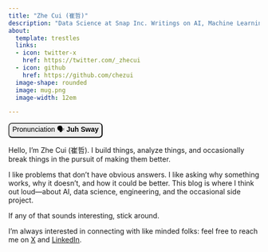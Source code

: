 ```yaml
---
title: "Zhe Cui (崔哲)"
description: "Data Science at Snap Inc. Writings on AI, Machine Learning, and Recommender Systems."
about:
  template: trestles
  links:
  - icon: twitter-x
    href: https://twitter.com/_zhecui
  - icon: github
    href: https://github.com/chezui
  image-shape: rounded 
  image: mug.png
  image-width: 12em

---
```

<p><button onclick="playAudio()"
style="font-size: 14px; border-radius: 7px;">Pronunciation 🗣 <b>Juh Sway</b></button></p>

<script>
function playAudio() {
    var audio = new Audio('assets/name.mp3');
    audio.play();
}
</script>

Hello, I’m Zhe Cui (崔哲). I build things, analyze things, and occasionally break things in the pursuit of making them better.

I like problems that don’t have obvious answers. I like asking why something works, why it doesn’t, and how it could be better. This blog is where I think out loud—about AI, data science, engineering, and the occasional side project.

If any of that sounds interesting, stick around.

I'm always interested in connecting with like minded folks: feel free to reach me on [X](https://twitter.com/_zhecui) and [LinkedIn](https://linkedin.com/in/cuizhe).


